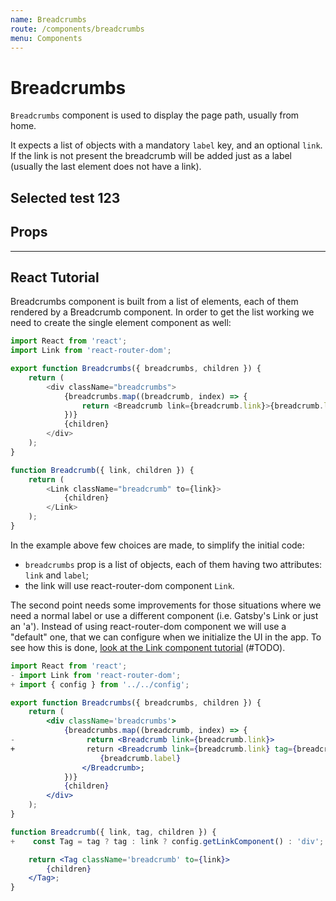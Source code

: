```yaml
---
name: Breadcrumbs
route: /components/breadcrumbs
menu: Components
---
```




# Breadcrumbs

`Breadcrumbs` component is used to display the page path, usually from home.

It expects a list of objects with a mandatory `label` key, and an optional `link`.
If the link is not present the breadcrumb will be added just as a label
(usually the last element does not have a link).

<Playground>
    <Breadcrumbs
        breadcrumbs={[
            { label: 'Home', link: '/url/to/home' },
            { label: 'List of Tests', link: '/url/to/list-of-tests' },
            { label: 'Selected test' },
        ]}
    >
        <h2>Selected test 123</h2>
    </Breadcrumbs>
</Playground>

## Props

<Props of={Breadcrumbs} />

---

## React Tutorial

Breadcrumbs component is built from a list of elements, each of them rendered by a Breadcrumb component.
In order to get the list working we need to create the single element component as well:

```javascript
import React from 'react';
import Link from 'react-router-dom';

export function Breadcrumbs({ breadcrumbs, children }) {
    return (
        <div className="breadcrumbs">
            {breadcrumbs.map((breadcrumb, index) => {
                return <Breadcrumb link={breadcrumb.link}>{breadcrumb.label}</Breadcrumb>;
            })}
            {children}
        </div>
    );
}

function Breadcrumb({ link, children }) {
    return (
        <Link className="breadcrumb" to={link}>
            {children}
        </Link>
    );
}
```

In the example above few choices are made, to simplify the initial code:

-   `breadcrumbs` prop is a list of objects, each of them having two attributes: `link` and `label`;
-   the link will use react-router-dom component `Link`.

The second point needs some improvements for those situations where
we need a normal label or use a different component (i.e. Gatsby's Link or just an 'a').
Instead of using react-router-dom component we will use a "default" one, that we can configure when we
initialize the UI in the app. To see how this is done, [look at the Link component tutorial]() (#TODO).

```jsx {diff}
import React from 'react';
- import Link from 'react-router-dom';
+ import { config } from '../../config';

export function Breadcrumbs({ breadcrumbs, children }) {
    return (
        <div className='breadcrumbs'>
            {breadcrumbs.map((breadcrumb, index) => {
-                return <Breadcrumb link={breadcrumb.link}>
+                return <Breadcrumb link={breadcrumb.link} tag={breadcrumb.tag}>
                    {breadcrumb.label}
                </Breadcrumb>;
            })}
            {children}
        </div>
    );
}

function Breadcrumb({ link, tag, children }) {
+    const Tag = tag ? tag : link ? config.getLinkComponent() : 'div';

    return <Tag className='breadcrumb' to={link}>
        {children}
    </Tag>;
}
```
